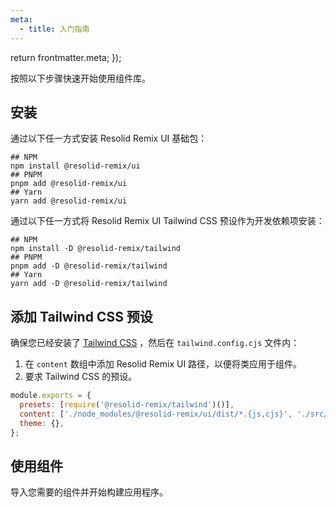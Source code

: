 ```yaml
---
meta:
  - title: 入门指南
---
```



  return frontmatter.meta;
});

按照以下步骤快速开始使用组件库。

## 安装

通过以下任一方式安装 Resolid Remix UI 基础包：

```shell
## NPM
npm install @resolid-remix/ui
## PNPM
pnpm add @resolid-remix/ui
## Yarn
yarn add @resolid-remix/ui
```

通过以下任一方式将 Resolid Remix UI Tailwind CSS 预设作为开发依赖项安装：

```shell
## NPM
npm install -D @resolid-remix/tailwind
## PNPM
pnpm add -D @resolid-remix/tailwind
## Yarn
yarn add -D @resolid-remix/tailwind
```

## 添加 Tailwind CSS 预设

确保您已经安装了 [Tailwind CSS](https://tailwindcss.com/docs/guides/solidjs) ，然后在 `tailwind.config.cjs` 文件内：

1. 在 `content` 数组中添加 Resolid Remix UI 路径，以便将类应用于组件。
2. 要求 Tailwind CSS 的预设。

```javascript
module.exports = {
  presets: [require('@resolid-remix/tailwind')()],
  content: ['./node_modules/@resolid-remix/ui/dist/*.{js,cjs}', './src/**/*.{html,js,jsx,ts,tsx,mdx}'],
  theme: {},
};
```

## 使用组件

导入您需要的组件并开始构建应用程序。
